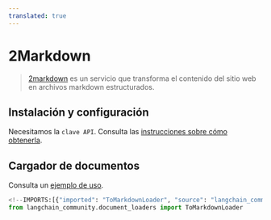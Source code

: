```yaml
---
translated: true
---
```


# 2Markdown

>[2markdown](https://2markdown.com/) es un servicio que transforma el contenido del sitio web en archivos markdown estructurados.

## Instalación y configuración

Necesitamos la `clave API`. Consulta las [instrucciones sobre cómo obtenerla](https://2markdown.com/login).

## Cargador de documentos

Consulta un [ejemplo de uso](/docs/integrations/document_loaders/tomarkdown).

```python
<!--IMPORTS:[{"imported": "ToMarkdownLoader", "source": "langchain_community.document_loaders", "docs": "https://api.python.langchain.com/en/latest/document_loaders/langchain_community.document_loaders.tomarkdown.ToMarkdownLoader.html", "title": "2Markdown"}]-->
from langchain_community.document_loaders import ToMarkdownLoader
```
